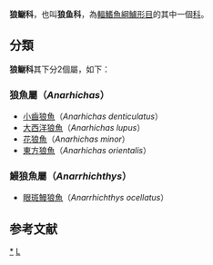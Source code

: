 {{noteTA
|T=zh:狼鳚科;zh-hant:狼䲁科;zh-hans:狼鳚科;
|1=zh:鳚;zh-hant:䲁;zh-hans:鳚;
}}
{{CJK-New-Char|4C81|ver=A}}
{{automatic taxobox
| image = Seewolf.JPG
| image_width = 240px
| image_caption = [[大西洋狼魚|大西洋狼魚]], ''Anarhichas lupus''
| taxon = Anarhichadidae|authority = [[夏尔·吕西安·波拿巴|Bonaparte]], 1832
| subdivision_ranks = 属<ref>{{FishBase family | family = Anarhichadidae| month = February | year = 2013}}</ref>
| subdivision = *見內文
}}
'''狼鳚科'''，也叫'''狼鱼科'''，為[[輻鰭魚綱|輻鰭魚綱]][[鱸形目|鱸形目]]的其中一個[[科|科]]。

==分類==
'''狼鳚科'''其下分2個屬，如下：
===狼魚屬（''Anarhichas''）===
*[[小齒狼魚|小齒狼魚]]（''Anarhichas denticulatus''）
*[[大西洋狼魚|大西洋狼魚]]（''Anarhichas lupus''）
*[[花狼魚|花狼魚]]（''Anarhichas minor''）
*[[東方狼魚|東方狼魚]]（''Anarhichas orientalis''）

===鰻狼魚屬（''Anarrhichthys''）===
*[[眼斑鰻狼魚|眼斑鰻狼魚]]（''Anarrhichthys ocellatus''）

==参考文献==
{{reflist}}

{{Taxonbar|from=Q604663}}

[[Category:狼鳚科|*]]
[[Category:1832年描述的分类群|L]]
